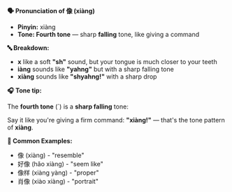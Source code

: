 **🗣️ Pronunciation of 像 (xiàng)**

- **Pinyin:** xiàng
- **Tone: Fourth tone** — sharp **falling** tone, like giving a command

**🔤 Breakdown:**

- **x** like a soft **"sh"** sound, but your tongue is much closer to your teeth
- **iàng** sounds like **"yahng"** but with a sharp falling tone
- **xiàng** sounds like **"shyahng!"** with a sharp drop

**🎧 Tone tip:**

The **fourth tone** (`) is a **sharp falling** tone:

Say it like you're giving a firm command: **"xiàng!"** — that's the tone pattern of **xiàng**.

**📝 Common Examples:**

- 像 (xiàng) - "resemble"
- 好像 (hǎo xiàng) - "seem like"
- 像样 (xiàng yàng) - "proper"
- 肖像 (xiào xiàng) - "portrait"
